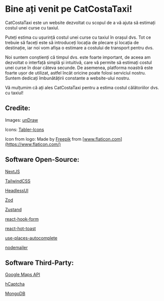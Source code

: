 # Bine ați venit pe CatCostaTaxi!

CatCostaTaxi este un website dezvoltat cu scopul de a vă ajuta să estimați costul unei curse cu taxiul.

Puteți estima cu ușurință costul unei curse cu taxiul în orașul dvs. Tot ce trebuie să faceți este să introduceți locația de plecare și locația de destinație, iar noi vom afișa o estimare a costului de transport pentru dvs.

Noi suntem conștienți că timpul dvs. este foarte important, de aceea am dezvoltat o interfață simplă și intuitivă, care vă permite să estimați costul unei curse în doar câteva secunde. De asemenea, platforma noastră este foarte ușor de utilizat, astfel încât oricine poate folosi serviciul nostru. Suntem dedicați îmbunătățirii constante a website-ului nostru.

Vă mulțumim că ați ales CatCostaTaxi pentru a estima costul călătoriilor dvs. cu taxiul!

## Credite:

Images: <span className="text-amber-500">[unDraw](https://undraw.co/)</span>

Icons: <span className="text-amber-500">[Tabler-Icons](https://tabler-icons.io/)</span>

Icon from logo: Made by <span className="text-amber-500">[Freepik](https://www.flaticon.com/authors/freepik/)</span> from <span className="text-amber-500">[www.flaticon.com](https://www.flaticon.com/)</span>

## Software Open-Source:

<span className="text-amber-500">[NextJS](https://nextjs.org/)</span>

<span className="text-amber-500">[TailwindCSS](https://tailwindcss.com/)</span>

<span className="text-amber-500">[HeadlessUI](https://headlessui.com/)</span>

<span className="text-amber-500">[Zod](https://zod.dev/)</span>

<span className="text-amber-500">[Zustand](https://github.com/pmndrs/zustand/)</span>

<span className="text-amber-500">[react-hook-form](https://react-hook-form.com/)</span>

<span className="text-amber-500">[react-hot-toast](https://react-hot-toast.com/)</span>

<span className="text-amber-500">[use-places-autocomplete](https://github.com/wellyshen/use-places-autocomplete/)</span>

<span className="text-amber-500">[nodemailer](https://github.com/nodemailer/nodemailer/)</span>

## Software Third-Party:

<span className="text-amber-500">[Google Maps API](https://developers.google.com/maps/)</span>

<span className="text-amber-500">[hCaptcha](https://www.hcaptcha.com/)</span>

<span className="text-amber-500">[MongoDB](https://www.mongodb.com/)</span>
